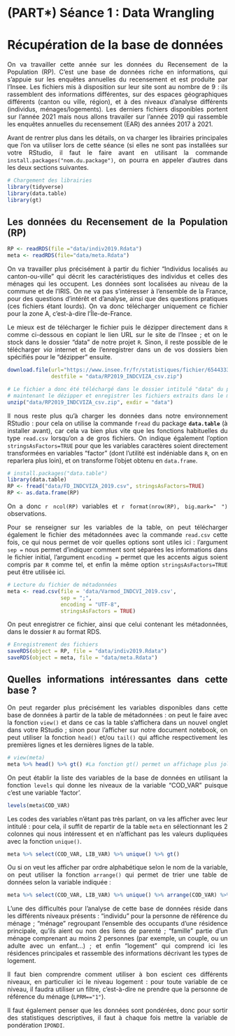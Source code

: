 # (PART\*) Séance 1 : Data Wrangling {.unnumbered}

# Récupération de la base de données {#c01-Base-de-donnees}

<div align="justify">

On va travailler cette année sur les données du Recensement de la Population (RP). C'est une base de données riche en informations, qui s'appuie sur les enquêtes annuelles du recensement et est produite par l'Insee. Les fichiers mis à disposition sur leur site sont au nombre de 9 : ils rassemblent des informations différentes, sur des espaces géographiques différents (canton ou ville, région), et à des niveaux d'analyse différents (individus, ménages/logements). Les derniers fichiers disponibles portent sur l'année 2021 mais nous allons travailer sur l'année 2019 qui rassemble les enquêtes annuelles du recensement (EAR) des années 2017 à 2021.

Avant de rentrer plus dans les détails, on va charger les librairies principales que l'on va utiliser lors de cette séance (si elles ne sont pas installées sur votre RStudio, il faut le faire avant en utilisant la commande `install.packages("nom.du.package")`, on pourra en appeler d'autres dans les deux sections suivantes.

```r
# Chargement des librairies
library(tidyverse)
library(data.table)
library(gt)
```

## Les données du Recensement de la Population (RP)

```r
RP <- readRDS(file ="data/indiv2019.Rdata") 
meta <- readRDS(file="data/meta.Rdata")
```

On va travailler plus précisément à partir du fichier "Individus localisés au canton-ou-ville" qui décrit les caractéristiques des individus et celles des ménages qui les occupent. Les données sont localisées au niveau de la commune et de l'IRIS. On ne va pas s'intéresser à l'ensemble de la France, pour des questions d'intérêt et d'analyse, ainsi que des questions pratiques (ces fichiers étant lourds). On va donc télécharger uniquement ce fichier pour la zone A, c'est-à-dire l'Île-de-France.

Le mieux est de télécharger le fichier puis le dézipper directement dans `R` comme ci-dessous en copiant le lien URL sur le site de l'Insee ; et on le stock dans le dossier "data" de notre projet `R`. Sinon, il reste possible de le télécharger *via* internet et de l'enregistrer dans un de vos dossiers bien spécifiés pour le "dézipper" ensuite.

```r
download.file(url="https://www.insee.fr/fr/statistiques/fichier/6544333/RP2019_INDCVIZA_csv.zip",
              destfile = "data/RP2019_INDCVIZA_csv.zip")

# Le fichier a donc été téléchargé dans le dossier intitulé "data" du projet R, on va
# maintenant le dézipper et enregistrer les fichiers extraits dans le même dossier.
unzip("data/RP2019_INDCVIZA_csv.zip", exdir = "data")

```

Il nous reste plus qu'à charger les données dans notre environnement RStudio : pour cela on utilise la commande `fread` du package **`data.table`** (à installer avant), car cela va bien plus vite que les fonctions habituelles du type `read.csv` lorsqu'on a de gros fichiers. On indique également l'option `stringsAsFactors=TRUE` pour que les variables caractères soient directement transformées en variables "factor" (dont l'utilité est indéniable dans `R`, on en reparlera plus loin), et on transforme l'objet obtenu en `data.frame`.

```r
# install.packages("data.table")
library(data.table)
RP <- fread("data/FD_INDCVIZA_2019.csv", stringsAsFactors=TRUE)
RP <- as.data.frame(RP)
```

On a donc `r ncol(RP)` variables et `r format(nrow(RP), big.mark=" ")` observations.

Pour se renseigner sur les variables de la table, on peut télécharger également le fichier des métadonnées avec la commande `read.csv` cette fois, ce qui nous permet de voir quelles options sont utiles ici : l'argument `sep =` nous permet d'indiquer comment sont séparées les informations dans le fichier initial, l'argument `encoding =` permet que les accents aigus soient compris par `R` comme tel, et enfin la même option `stringsAsFactors=TRUE` peut être utilisée ici.

```r
# Lecture du fichier de métadonnées
meta <- read.csv(file = 'data/Varmod_INDCVI_2019.csv',
                 sep = ";",
                 encoding = "UTF-8",
                 stringsAsFactors = TRUE)
```

On peut enregistrer ce fichier, ainsi que celui contenant les métadonnées, dans le dossier `R` au format RDS.

```r
# Enregistrement des fichiers
saveRDS(object = RP, file = "data/indiv2019.Rdata")
saveRDS(object = meta, file = "data/meta.Rdata")
```

## Quelles informations intéressantes dans cette base ?

On peut regarder plus précisément les variables disponibles dans cette base de données à partir de la table de métadonnées : on peut le faire avec la fonction `view()` et dans ce cas la table s'affichera dans un nouvel onglet dans votre RStudio ; sinon pour l'afficher sur notre document notebook, on peut utiliser la fonction `head()` et/ou `tail()` qui affiche respectivement les premières lignes et les dernières lignes de la table.

```r
# view(meta)
meta %>% head() %>% gt() #La fonction gt() permet un affichage plus joli pour le document html
```

On peut établir la liste des variables de la base de données en utilisant la fonction `levels` qui donne les niveaux de la variable "COD_VAR" puisque c'est une variable 'factor'.

```r
levels(meta$COD_VAR) 
```

Les codes des variables n'étant pas très parlant, on va les afficher avec leur intitulé : pour cela, il suffit de repartir de la table `meta` en sélectionnant les 2 colonnes qui nous intéressent et en n'affichant pas les valeurs dupliquées avec la fonction `unique()`.

```r
meta %>% select(COD_VAR, LIB_VAR) %>% unique() %>% gt()
```

Ou si on veut les afficher par ordre alphabétique selon le nom de la variable, on peut utiliser la fonction `arrange()` qui permet de trier une table de données selon la variable indiquée :

```r
meta %>% select(COD_VAR, LIB_VAR) %>% unique() %>% arrange(COD_VAR) %>% gt()
```

L'une des difficultés pour l'analyse de cette base de données réside dans les différents niveaux présents : "individu" pour la personne de référence du ménage ; "ménage" regroupant l'ensemble des occupants d'une résidence principale, qu'ils aient ou non des liens de parenté ; "famille" partie d'un ménage comprenant au moins 2 personnes (par exemple, un couple, ou un adulte avec un enfant...) ; et enfin "logement" qui comprend ici les résidences principales et rassemble des informations décrivant les types de logement.

Il faut bien comprendre comment utiliser à bon escient ces différents niveaux, en particulier ici le niveau logement : pour toute variable de ce niveau, il faudra utiliser un filtre, c'est-à-dire ne prendre que la personne de référence du ménage (`LPRM=="1"`).

Il faut également penser que les données sont pondérées, donc pour sortir des statistiques descriptives, il faut à chaque fois mettre la variable de pondération `IPONDI`.
